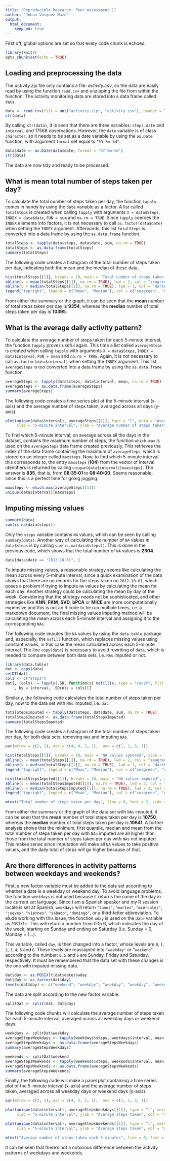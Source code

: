 ```yaml
---
title: "Reproducible Research: Peer Assessment 1"
author: "Johan Vásquez Mazo"
output: 
  html_document:
    keep_md: true
---
```


First off, global options are set so that every code chunk is echoed.

```r
library(knitr)
opts_chunk$set(echo = TRUE)
```

## Loading and preprocessing the data

The *activity.zip* file only contains a file: *activity.csv*, so the data are easily read by using the function `read.csv` and unzipping the file from within the function. The activity monitoring data are stored into a data frame called `data`.

```r
data <- read.csv(file = unz("activity.zip", "activity.csv"), header = TRUE)
str(data)
```

By calling `str(data)`, it is seen that there are three variables: `steps`, `date` and `interval`; and 17568 observations. However, the `date` variable is of class `character`, so it needs to be set as a date variable by using the `as.Date` function, with argument `format` set equal to `"%Y-%m-%d"`.

```r
data$date <- as.Date(data$date, format = "%Y-%m-%d")
str(data)
```

The data are now tidy and ready to be processed.

## What is mean total number of steps taken per day?

To calculate the total number of steps taken per day, the function `tapply` comes in handy by using the `date` variable as a factor. A list called `totalSteps` is created when calling `tapply` with arguments `X = data$Steps`, `INDEX = data$date`, `FUN = sum` and `na.rm = TRUE`. Since `tapply` coerces the `INDEX` elements into factors, it is not necessary to call `as.factor(data$date)` when setting the `INDEX` argument. Afterwards, this list `totalSteps` is converted into a data frame by using the `as.data.frame` function.

```r
totalSteps <- tapply(data$steps, data$date, sum, na.rm = TRUE)
totalSteps <- as.data.frame(totalSteps)
summary(totalSteps)
```

The following code creates a histogram of the total number of steps taken per day, indicating both the mean and the median of these data.

```r
hist(totalSteps[[1]], breaks = 10, main = "Total number of steps taken per day", xlab = "Total steps", col = "whitesmoke")
abline(v = mean(totalSteps[[1]], na.rm = TRUE), lwd = 2, col = "seagreen")
abline(v = median(totalSteps[[1]], na.rm = TRUE), lwd = 3, col = "darkblue")
legend("topright", legend = c("Mean", "Median"), col = c("seagreen", "darkblue"), lty = c(1, 1), lwd = c(2, 3))
```

From either the summary or the graph, it can be seen that the **mean** number of total steps taken per day is **9354**, whereas the **median** number of total steps taken per day is **10395**.

## What is the average daily activity pattern?

To calculate the average number of steps taken for each 5-minute interval, the function `tapply` proves useful again. This time a list called `averageSteps` is created when calling `tapply` with arguments `X = data$Steps`, `INDEX = data$interval`, `FUN = mean` and `na.rm = TRUE`. Again, it is not necessary to call `as.factor(data$interval)` when setting the `INDEX` argument. This list `averageSteps` is too converted into a data frame by using the `as.data.frame` function.

```r
averageSteps <- tapply(data$steps, data$interval, mean, na.rm = TRUE)
averageSteps <- as.data.frame(averageSteps)
summary(averageSteps)
```

The following code creates a time series plot of the 5-minute interval (x-axis) and the average number of steps taken, averaged across all days (y-axis).

```r
plot(unique(data$interval), averageSteps[[1]], type = "l", main = "Average daily activity pattern",
     xlab = "5-minute interval", ylab = "Average number of steps taken", col = "royalblue", lwd = 1.5)
```

To find which 5-minute interval, on average across all the days in the dataset, contains the maximum number of steps, the function `which.max` is used on the `averageSteps` data frame created previously. This retrieves the index of the data frame containing the maximum of `averageSteps`, which is stored on an integer called `maxsteps`. Now, to find which 5-minute interval this corresponds to, the entry `maxsteps` (**104**) from the vector of interval identifiers is returned by calling `unique(data$interval)[maxsteps]`. The answer is **835**, that is, from **08:35:01** to **08:40:00**. Seems reasonable, since this is a perfect time for going jogging.

```r
maxsteps <- which.max(averageSteps[[1]])
unique(data$interval)[maxsteps]
```

## Imputing missing values

```r
summary(data)
sum(is.na(data$steps))
```

Only the `steps` variable contains `NA` values, which can be seen by calling `summary(data)`. Another way of calculating the number of `NA` values in `data$steps` is by calling `sum(is.na(data$steps))`. This is done in the previous code, which shows that the total number of `NA` values is **2304**.

```r
data[data$date == "2012-10-01", ]
```

To impute missing values, a reasonable strategy seems like calculating the mean across every 5-minute interval, since a quick examination of the data shows that there are no records for the steps taken on `2012-10-01`, which poses a problem if trying to impute `NA` values by calculating the mean for each day. Another strategy could be calculating the mean by day of the week. Considering that the strategy needs not be sophisticated, and other strategies like **KNN**, **FKM**, **SVD**, **bPCA** or **MICE** are more computationally expensive and this is not an R code to be run multiple times, i.e. a markdown document, the final missing values imputing method will be calculating the mean across each 5-minute interval and assigning it to the corresponding `NAs`.

The following code imputes the `NA` values by using the `data.table` package and, especially, the `nafill` function, which replaces missing values using constant values, in this case the mean calculated across each 5-minute interval. The line `copy(data)` is necessary to avoid rewriting of `data`, which is needed to compare between both data sets, i.e. `NAs` imputed or not.

```r
library(data.table)
dat <- copy(data)
setDT(dat)
cols <- c("steps")
dat[, (cols) := lapply(.SD, function(x) nafill(x, type = "const", fill = mean(x, na.rm = TRUE)))
    , by = interval, .SDcols = cols][]
```

Similarly, the following code calculates the total number of steps taken per day, now to the data set with `NAs` imputed, i.e. `dat`.

```r
totalStepsImputed <- tapply(dat$steps, dat$date, sum, na.rm = TRUE)
totalStepsImputed <- as.data.frame(totalStepsImputed)
summary(totalStepsImputed)
```

The following code creates a histogram of the total number of steps taken per day, for both data sets: removing `NAs` and imputing `NAs`. 

```r
par(mfrow = c(2, 1), mar = c(4, 4, 2, 1),  oma = c(1, 1, 3, 1))

hist(totalSteps[[1]], breaks = 10, main = "NA values ignored", xlab = "Total steps", col = "whitesmoke")
abline(v = mean(totalSteps[[1]], na.rm = TRUE), lwd = 2, col = "seagreen")
abline(v = median(totalSteps[[1]], na.rm = TRUE), lwd = 3, col = "darkblue")
legend("topright", legend = c("Mean", "Median"), col = c("seagreen", "darkblue"), lty = c(1, 1), lwd = c(2, 3))

hist(totalStepsImputed[[1]], breaks = 10, main = "NA values imputed", xlab = "Total steps", col = "whitesmoke")
abline(v = mean(totalStepsImputed[[1]], na.rm = TRUE), lwd = 2, col = "seagreen")
abline(v = median(totalStepsImputed[[1]], na.rm = TRUE), lwd = 3, col = "darkblue")
legend("topright", legend = c("Mean", "Median"), col = c("seagreen", "darkblue"), lty = c(1, 1), lwd = c(2, 3))

mtext("Total number of steps taken per day", line = 0, font = 2, side = 3, cex = 2, outer = TRUE)
```

From either the summary or the graph of the data set with `NAs` imputed, it can be seen that the **mean** number of total steps taken per day is **10750**, whereas the **median** number of total steps taken per day is **10641**. A further analysis shows that the minimum, first quantile, median and mean from the total number of steps taken per day with `NAs` imputed are all higher than those from the total number of steps taken per day with `NAs` not imputed. This makes sense since imputation will make all `NA` values to take positive values, and the daily total of steps will go higher because of that.

## Are there differences in activity patterns between weekdays and weekends?

First, a new factor variable must be added to the data set according to whether a date is a weekday or weekend day. To avoid language problems, the function `weekdays` is not used because it returns the name of the day in the current set language. Since I am a Spanish speaker and my R session locale is set at Spanish, `weekdays` will return `"lunes"`, `"martes"`, `"miércoles"`, `"jueves"`, `"viernes"`, `"sábado"`, `"domingo"`, or a third-letter abbreviation. To elude working with this issue, the function `wday` is used on the `date` variable as `POSIXlt`. This will return a number from 0 to 6, which indicates the day of the week, starting on Sunday and ending on Saturday (i.e. Sunday = 0, Monday = 1...).

This variable, called `day`, is then changed into a factor, whose levels are `0`, `1`, `2`, `3`, `4`, `5` and `6`. These levels are reassigned into `"weekday"` or "`weekend`" according to the number: `0`, `5` and `6` are Sunday, Friday and Saturday, respectively. It must be remembered that the data set with these changes is the one with imputed missing data.

```r
dat$day <- as.POSIXlt(dat$date)$wday
dat$day <- as.factor(dat$day)
levels(dat$day) <- c("weekend", "weekday", "weekday", "weekday", "weekday", "weekend", "weekend")
```

The data are split according to the new factor variable.

```r
splitDat <- split(dat, dat$day)
```

The following code chunks will calculate the average number of steps taken for each 5-minute interval, averaged across all weekday days or weekend days.

```r
weekdays <- splitDat$weekday
averageStepsWeekdays <- tapply(weekdays$steps, weekdays$interval, mean, na.rm = TRUE)
averageStepsWeekdays <- as.data.frame(averageStepsWeekdays)
summary(averageStepsWeekdays)
```
```r
weekends <- splitDat$weekend
averageStepsWeekends <- tapply(weekends$steps, weekends$interval, mean, na.rm = TRUE)
averageStepsWeekends <- as.data.frame(averageStepsWeekends)
summary(averageStepsWeekends)
```

Finally, the following code will make a panel plot containing a time series plot of the 5-minute interval (x-axis) and the average number of steps taken, averaged across all weekday days or weekend days (y-axis).

```r
par(mfrow = c(2, 1), mar = c(4, 4, 2, 1),  oma = c(1, 1, 3, 1))

plot(unique(data$interval), averageStepsWeekdays[[1]], type = "l", main = "Weekdays activity pattern",
     xlab = "5-minute interval", ylab = "Average steps taken", col = "red", lwd = 1.5)

plot(unique(data$interval), averageStepsWeekends[[1]], type = "l", main = "Weekends activity pattern",
     xlab = "5-minute interval", ylab = "Average steps taken", col = "orange", lwd = 1.5)

mtext("Average number of steps taken each 5-minutes", line = 0, font = 2, side = 3, cex = 1.8, outer = TRUE)
```

It can be seen that there's not a notorious difference between the activity patterns of weekdays and weekends.
